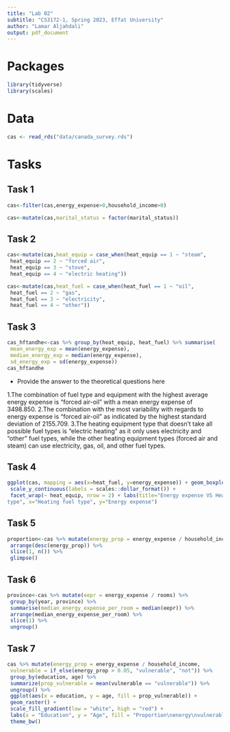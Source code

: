 ```yaml
---
title: "Lab 02"
subtitle: "CS3172-1, Spring 2023, Effat University"
author: "Lamar Aljahdali"
output: pdf_document
---
```


# Packages

```r
library(tidyverse) 
library(scales)
``` 

# Data

```r
cas <- read_rds("data/canada_survey.rds")
```

# Tasks

## Task 1

```r
cas<-filter(cas,energy_expense>0,household_income>0)
```

```r
cas<-mutate(cas,marital_status = factor(marital_status))
```

## Task 2

```r
cas<-mutate(cas,heat_equip = case_when(heat_equip == 1 ~ "steam",
 heat_equip == 2 ~ "forced air",
 heat_equip == 3 ~ "stove",
 heat_equip == 4 ~ "electric heating"))
```

```r
cas<-mutate(cas,heat_fuel = case_when(heat_fuel == 1 ~ "oil",
 heat_fuel == 2 ~ "gas",
 heat_fuel == 3 ~ "electricity",
 heat_fuel == 4 ~ "other"))
```

## Task 3

```r
cas_hftandhe<-cas %>% group_by(heat_equip, heat_fuel) %>% summarise(
 mean_energy_exp = mean(energy_expense),
 median_energy_exp = median(energy_expense),
 sd_energy_exp = sd(energy_expense))
cas_hftandhe
```

- Provide the answer to the theoretical questions here

1.The combination of fuel type and equipment with the highest average energy expense is "forced air-oil" with a mean energy expense of 3498.850.
2.The combination with the most variability with regards to energy expense is "forced air-oil" as indicated by the highest standard deviation of 2155.709.
3.The heating equipment type that doesn't take all possible fuel types is "electric heating" as it only uses electricity and "other" fuel types, while the other heating equipment types (forced air and steam) can use electricity, gas, oil, and other fuel types.

## Task 4

```r
ggplot(cas, mapping = aes(x=heat_fuel, y=energy_expense)) + geom_boxplot() +
 scale_y_continuous(labels = scales::dollar_format()) +
 facet_wrap(~ heat_equip, nrow = 2) + labs(title="Energy expense VS Heating 
type", x="Heating fuel type", y="Energy expense")
```

## Task 5

```r
proportion<-cas %>% mutate(energy_prop = energy_expense / household_income) %>%
 arrange(desc(energy_prop)) %>%
 slice(1, n()) %>%
 glimpse()

```

## Task 6

```r
province<-cas %>% mutate(eepr = energy_expense / rooms) %>%
 group_by(year, province) %>%
 summarise(median_energy_expense_per_room = median(eepr)) %>%
 arrange(median_energy_expense_per_room) %>%
 slice(1) %>%
 ungroup()
```

## Task 7

```r
cas %>% mutate(energy_prop = energy_expense / household_income,
 vulnerable = if_else(energy_prop > 0.05, "vulnerable", "not")) %>%
 group_by(education, age) %>%
 summarize(prop_vulnerable = mean(vulnerable == "vulnerable")) %>%
 ungroup() %>%
 ggplot(aes(x = education, y = age, fill = prop_vulnerable)) +
 geom_raster() +
 scale_fill_gradient(low = "white", high = "red") +
 labs(x = "Education", y = "Age", fill = "Proportion\nenergy\nvulnerable") +
 theme_bw()
```

